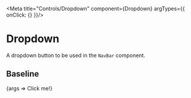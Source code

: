 
<Meta title="Controls/Dropdown" component={Dropdown} argTypes={{ onClick: {} }}/>

# Dropdown

A dropdown button to be used in the `NavBar` component.

## Baseline

<Canvas>
	<Story name="Baseline" args={{
		content: 'Click me!',
	}}>
		{args => <NavBar><Dropdown>Click me!</Dropdown></NavBar>}
	</Story>
</Canvas>

<ArgsTable story="Baseline"/>
